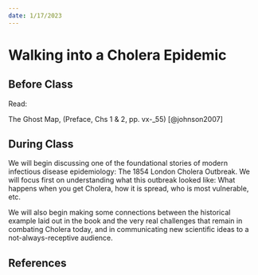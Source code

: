 ```yaml
---
date: 1/17/2023
---
```


# Walking into a Cholera Epidemic 

## Before Class

Read: 

The Ghost Map, (Preface, Chs 1 & 2, pp. vx-_55) [@johnson2007]

## During Class

We will begin discussing one of the foundational stories of modern infectious disease epidemiology: The 1854 London Cholera Outbreak. We will focus first on understanding what this outbreak looked like: What happens when you get Cholera, how it is spread, who is most vulnerable, etc.

We will also begin making some connections between the historical example laid out in the book and the very real challenges that remain in combating Cholera today, and in communicating new scientific ideas to a not-always-receptive audience.

## References